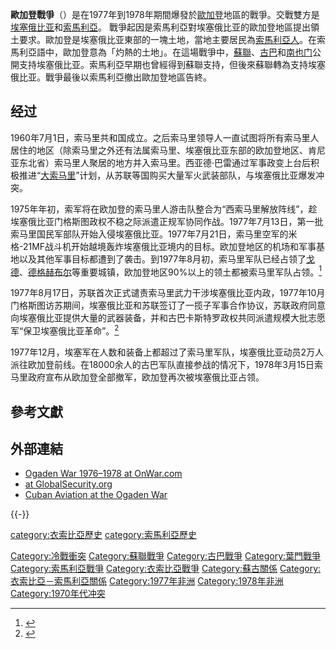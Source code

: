 {{Expand|time=2010-04-01}}
{{Infobox military conflict
| conflict    = 欧加登战争
| partof      = [[埃塞俄比亚-索马里冲突|埃塞俄比亚-索马里冲突]]和[[冷战|冷战]]
| image       = [[File:Ethio-Somali_War_Map_1977.png|280px]]
| caption     = [[索马里民主共和国|索马里民主共和国]]政府主張擁有屬於埃塞俄比亞的[[索马里州|欧加登地区]]的主權。
| date        = 1977年7月13日<ref>{{Harvnb|Tareke|2009|p=191}}: "The Somali invasion began, according to Ethiopian official documents, on July 13, 1977, at 0300 hours, and not on July 23, as has been commonly held."</ref> – 1978年3月15日<br>({{Age in years, months, weeks and days|month1=07|day1=13|year1=1977|month2=03|day2=15|year2=1978}})
| place       =  [[埃塞俄比亚|埃塞俄比亚]][[欧加登|欧加登]]
| result      = 由于苏联政府的干预，埃塞俄比亚获得了胜利<ref>{{cite book|title=The Read Sea and the Gulf of Aden|first=Ruth|last=Lapidoth|url=https://books.google.com/books?id=qj0_T0gPFMAC&pg=PA88&dq=Ogaden+War+ethiopian+victory&hl=en&sa=X&ved=0ahUKEwjfo4WmvuHMAhUDqqYKHQo8DyYQ6AEIIjAB|year=1982|publisher=Martinus Nijhoff Publishers}}</ref><ref>{{cite book|url=https://books.google.com/books?id=ehCxCwAAQBAJ&pg=PA656&dq=Ogaden+War+ethiopian+victory&hl=en&sa=X&ved=0ahUKEwjfo4WmvuHMAhUDqqYKHQo8DyYQ6AEISDAI|title=Marxist Governments_ A World Survey_ Mozambique-Yugoslavia|page=656}}</ref>
* [[苏联|苏联政府]]和[[古巴|古巴]]的军事干预<ref name = "Crockatt 1995 283">{{Harvnb|Crockatt|1995|p=283}}.</ref>
* [[索马里|索马里]]与苏联等所有[[东方集团|东方集团]]及[[第二世界|第二世界]]国家断交（[[中华人民共和国|中国]]及[[罗马尼亚社会主义共和国|罗马尼亚]]除外)<ref name="Gorman 1981 208">{{Harvnb|Gorman|1981|p=208}}</ref>
| combatant1  = {{flagicon image|Flag of Ethiopia (1975–1987).svg}} [[德尔格|埃塞俄比亚]]<br>{{flag|Soviet Union|1955}}<br>{{flag|Cuba}}<br>{{flag|South Yemen}}<br>
'''支持:'''{{plainlist|
*{{flag|East Germany}}<ref name=East-Germany-Ethiopia/>
*{{flag|North Korea|1948}}<ref>{{cite web|title=North Korea's Military Partners in the Horn|url=https://thediplomat.com/2018/01/north-koreas-military-partners-in-the-horn-of-africa/|publisher=The Diplomat|access-date=6 January 2018}}</ref>
}}
| combatant2  = {{flagicon|Somalia}} [[索马里民主共和国|索马里]]<br>{{flagicon image|Flag of the Western Somali Liberation Front.svg}} 西索马里解放阵线<br>{{flag|Socialist Republic of Romania|name=罗马尼亚}}<br>
'''支持:'''<br>{{flagicon|United States of America}} [[美國|美國]]<ref name = "Crockatt 1995 283">{{Harvnb|Crockatt|1995|p=283}}.</ref><br>{{flagicon|Egypt|1972}} [[埃及|埃及]]<ref name="Teferi">{{cite journal|url=https://www.persee.fr/doc/ethio_0066-2127_2018_num_32_1_1657|title=The Nile issue and the Somali-Ethiopian wars (1960s–78)|journal=Annales d'Éthiopie|first=Teferi|last= Mekonnen|year=2018|volume=32|pages=271–291|doi=10.3406/ethio.2018.1657}}</ref>
| commander1  = {{flagicon image|Flag of Ethiopia (1975–1987).svg}} [[门格斯图·海尔·马里亚姆|门格斯图·海尔·马里亚姆]]<ref name="Tareke 2000 648">{{Harvnb|Tareke|2000|p=648}}.</ref><br>{{flagicon image|Flag of Ethiopia (1975–1987).svg}} 阿伯拉·黑尔尔马瑞维<ref name = "Tareke 2000 645">{{Harvnb|Tareke|2000|p=645}}.</ref>

{{flagicon image|Flag of Ethiopia (1975–1987).svg}} [[德米西·布尔托|德米西·布尔托]] <ref name="Tareke 2000 648"/>
<br>{{flagicon|Soviet Union|1955}} [[瓦西里·伊万诺维奇·彼得罗夫|瓦西里·彼得罗夫]]<ref name = "Tareke 2009 204_205">{{Harvnb|Tareke|2009|pp=204–5}}.</ref><br>{{flagicon|Cuba}} [[阿诺尔多·奥乔亚|阿诺尔多·奥乔亚]]<ref name = "Tareke 2000 656">{{Harvnb|Tareke|2000|p=656}}.</ref><br>{{flagicon image|Flag of South Yemen.svg}} [[阿里·纳赛尔|阿里·纳赛尔]]
| commander2  = {{flagicon|Somalia}} [[穆罕默德·西亚德·巴雷|西亚德·巴雷]] <br> {{flagicon|Somalia}} [[穆罕默德·阿里·萨马|穆罕默德·阿里·萨马]] 大将<br> {{flagicon|Somalia}} [[阿卜杜拉·穆罕默德·法迪尔|阿卜杜拉·穆罕默德·法迪尔]]  <br> {{flagicon|Somalia}} [[阿卜杜拉希·优素福·艾哈迈德|阿卜杜拉希·优素福·艾哈迈德]] 上校 <br> {{flagicon|Somalia}} [[优素福·萨汉|优素福·萨汉]] <br> {{flagicon image|Flag of the Western Somali Liberation Front.svg}} 謝赫·阿卜迪拉曼
| strength1   = ''战争开始'':<br>共67,000名士兵<br>''索马里阵线'':<br>4个步兵旅 (1 mechanised)<br>2个坦克营<br>2个火炮营<br>3个航空营<ref name = "Tareke 2000 638">{{Harvnb|Tareke|2000|p=638}}.</ref><br>''后期'':<br>75,000名士兵(1980年)<ref name = "Hal&Mol 1982 14">{{Harvnb|Halliday|Molyneux|1982|p=14}}.</ref><br>1,500名苏联专家<br>12,000<ref>{{cite book|last1=Gleijeses|first1=Piero|title=Visions of Freedom: Havana, Washington, Pretoria and the Struggle for Southern Africa, 1976-1991|date=2013|publisher=The University of North Carolina Press|location=Chapel Hill|isbn=978-1-4696-0968-3|page=45}}</ref>–18,000名古巴士兵<ref name = "Tareke 2000 656"/>
| strength2   = ''战争开始'':<br>25,000名士兵<br>23 机动化和机械化营<br>9个坦克营<br>9个火炮营<br>4个航空营<ref name = "Tareke 2000 638"/><br>''战争结束'':<br>SNA 63,200<ref name = "Tareke 2000 640">{{Harvnb|Tareke|2000|p=640}}.</ref><br>WSLF 15,000
| casualties1 = '''埃塞俄比亚''':<br>6,133人阵亡<ref name = "Tareke 2000 665">{{Harvnb|Tareke|2000|p=665}}.</ref><br>10,563人受伤<ref name = "Tareke 2000 665"/><br>3,867人被俘或失踪 (包括1,362名逃兵)<ref name = "Tareke 2000 665"/><ref name = "Tareke 2000 664">{{Harvnb|Tareke|2000|p=664}}.</ref><br>'''古巴''':<br>400人阵亡<ref name = "Tareke 2000 664"/><br>'''南也门''':<br>100 人阵亡<ref name = "Tareke 2000 664"/><br>'''苏联''':<br>33 人失踪和死亡<ref>{{cite web |url=http://www.soldat.ru/doc/casualties/book/chapter6.html#6_8 |title=Russia and the USSR in the wars of the 20th century, statistical study of armed forces' losses '''(in Russian)''' |accessdate=2008-02-01 |last=Krivosheev |first=G.F. |year=2001 |publisher=Soldat.ru |archiveurl = https://web.archive.org/web/20080129193951/http://www.soldat.ru/doc/casualties/book/chapter6.html#6_8 <!-- Bot retrieved archive --> |archivedate = 2008-01-29}}</ref><br>'''平民''':<br>1,000人死亡<br>500,000人流离失所<ref>http://gadaa.com/06142007002.pdf {{Wayback|url=http://gadaa.com/06142007002.pdf |date=20161226220733 }} Evil Days: Thirty Years of War and Famine in Ethiopia</ref><ref>[https://books.google.com/books?id=RcVFXUwraxsC&pg=PA65&lpg=PA65&dq=4.+INSURRECTION+AND+INVASION+IN+THE+SOUTHEAST,+1962-78&source=bl&ots=geww5wDyNI&sig=BLikfXM7YeKgy_M8L31RIWiivn0&hl=en&sa=X&ved=0ahUKEwiv7ITHwtHNAhUI2oMKHUZyBEAQ6AEIJDAB#v=onepage&q=4.%20INSURRECTION%20AND%20INVASION%20IN%20THE%20SOUTHEAST%2C%201962-78&f=false Evil Days: Thirty Years of War and Famine in Ethiopia]</ref><br><br>''武器损失'':<br>23架飞机<ref name = "Tareke 2000 665"/><br>139辆坦克<ref name = "Tareke 2000 665"/><br>108辆步兵战车<ref name = "Tareke 2000 665"/><br>1,399辆车辆<ref name = "Tareke 2000 665"/>
| casualties2 = '''索马里''':<br>6,453 人阵亡<ref name = "Tareke 2000 665"/><br>2,409 人受伤<ref name = "Tareke 2000 665"/><br>275人被俘或失踪<ref name = "Tareke 2000 665"/><br>''武器损失'':<br>28架飞机<ref name = "Tareke 2000 665"/> (1/2隶属于空军)<br>72辆坦克<ref name = "Tareke 2000 665"/><br>30辆步兵战车<ref name = "Tareke 2000 665"/><br>90辆车辆<ref name = "Tareke 2000 665"/>
|}}
{{Campaignbox 歐加登戰爭}}
{{Campaignbox 埃塞俄比亞－索馬里衝突}}
{{Campaignbox 非洲之角}}
'''歐加登戰爭'''（{{lang-am|የኢትዮጵያ ሶማሊያ ጦርነት}}）是在1977年到1978年期間爆發於[[歐加登|歐加登]]地區的戰爭。交戰雙方是[[埃塞俄比亚|埃塞俄比亚]]和[[索馬利亞|索馬利亞]]。 戰爭起因是索馬利亞對埃塞俄比亚的歐加登地區提出領土要求。歐加登是埃塞俄比亚東部的一塊土地，當地主要居民為[[索馬利亞人|索馬利亞人]]。在索馬利亞語中，歐加登意為「灼熱的土地」。在這場戰爭中，[[蘇聯|蘇聯]]、[[古巴|古巴]]和[[也门民主人民共和国|南也门]]公開支持埃塞俄比亚。索馬利亞早期也曾經得到蘇聯支持，但後來蘇聯轉為支持埃塞俄比亚。戰爭最後以索馬利亞撤出歐加登地區告終。

== 经过 == 
1960年7月1日，索马里共和国成立。之后索马里领导人一直试图将所有索马里人居住的地区（除索马里之外还有法属索马里、埃塞俄比亚东部的欧加登地区、肯尼亚东北省）索马里人聚居的地方并入索马里。西亚德·巴雷通过军事政变上台后积极推进“[[大索马里|大索马里]]”计划，从苏联等国购买大量军火武装部队，与埃塞俄比亚爆发冲突。

1975年年初，索军将在欧加登的索马里人游击队整合为“西索马里解放阵线”，趁埃塞俄比亚门格斯图政权不稳之际派遣正规军协同作战。1977年7月13日，第一批索马里国民军部队开始入侵埃塞俄比亚。1977年7月21日，索马里空军的米格-21MF战斗机开始越境轰炸埃塞俄比亚境内的目标。欧加登地区的机场和军事基地以及其他军事目标都遭到了袭击。到1977年8月初，索马里军队已经占领了[[戈德|戈德]]、[[德格赫布尔|德格赫布尔]]等重要城镇，欧加登地区90%以上的领土都被索马里军队占领。<ref>{{cite web |author1=军事文摘 |title=激战非洲之角—欧加登战争 |url=https://www.sohu.com/a/355804929_99989631 |website=搜狐 |access-date=2020-08-02 |archive-date=2021-06-24 |archive-url=https://web.archive.org/web/20210624062348/https://www.sohu.com/a/355804929_99989631 |dead-url=no }}</ref>

1977年8月17日，苏联首次正式谴责索马里武力干涉埃塞俄比亚内政，1977年10月门格斯图访苏期间，埃塞俄比亚和苏联签订了一揽子军事合作协议，苏联政府同意向埃塞俄比亚提供大量的武器装备，并和古巴卡斯特罗政权共同派遣规模大批志愿军“保卫埃塞俄比亚革命”。<ref>{{cite web |title=70年代末苏联用大飞机打了一场跨洲闪电战 |url=https://mil.huanqiu.com/article/9CaKrnJUh3C |website=环球网}}</ref>

1977年12月，埃塞军在人数和装备上都超过了索马里军队，埃塞俄比亚动员2万人派往欧加登前线。在18000余人的古巴军队直接参战的情况下，1978年3月15日索马里政府宣布从欧加登全部撤军，欧加登再次被埃塞俄比亚占领。

== 參考文獻 ==
{{reflist}}

==外部連結==
* [http://www.onwar.com/aced/data/oscar/ogaden1976.htm Ogaden War 1976–1978 at OnWar.com] {{Wayback|url=http://www.onwar.com/aced/data/oscar/ogaden1976.htm |date=20080706111237 }}
* [http://www.globalsecurity.org/military/library/report/1984/WTL.htm at GlobalSecurity.org] {{Wayback|url=http://www.globalsecurity.org/military/library/report/1984/WTL.htm |date=20090906005648 }}
* [http://www.urrib2000.narod.ru/Etiopia-e.html Cuban Aviation at the Ogaden War] {{Wayback|url=http://www.urrib2000.narod.ru/Etiopia-e.html |date=20100623175231 }}
{{-}}
{{Cold War}}
{{USSR conflicts}}

{{DEFAULTSORT:Ogaden}}
[[Category:冷戰衝突|Category:冷戰衝突]]
[[category:衣索比亞歷史|category:衣索比亞歷史]]
[[category:索馬利亞歷史|category:索馬利亞歷史]]
[[Category:蘇聯戰爭|Category:蘇聯戰爭]]
[[Category:古巴戰爭|Category:古巴戰爭]]
[[Category:葉門戰爭|Category:葉門戰爭]]
[[Category:索馬利亞戰爭|Category:索馬利亞戰爭]]
[[Category:衣索比亞戰爭|Category:衣索比亞戰爭]]
[[Category:蘇古關係|Category:蘇古關係]]
[[Category:衣索比亞－索馬利亞關係|Category:衣索比亞－索馬利亞關係]]
[[Category:1977年非洲|Category:1977年非洲]]
[[Category:1978年非洲|Category:1978年非洲]]
[[Category:1970年代冲突|Category:1970年代冲突]]